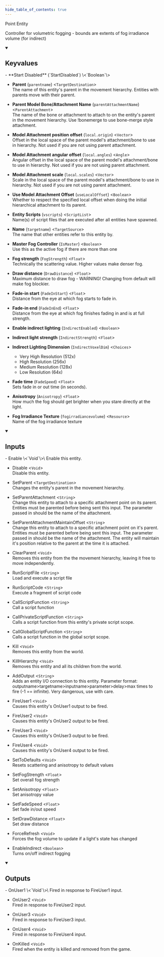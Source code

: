 ```yaml
---
hide_table_of_contents: true
---
```


<!---
!!!!!!
THIS PAGE IS AUTOGENERATED FROM GAME FGD DEFINITIONS!
DO NOT EDIT MANUALLY!
!!!!!!

In order to make edits, you can make an annotation file in /fgd_dump_overrides
-->


Point Entity

Controller for volumetric fogging - bounds are extents of fog irradiance volume (for indirect)

<details open>
<summary><h2>Keyvalues</h2></summary>
- **Start Disabled** (`StartDisabled`) \<`Boolean`\>

- **Parent** (`parentname`) \<`TargetDestination`\>\
The name of this entity's parent in the movement hierarchy. Entities with parents move with their parent.

- **Parent Model Bone/Attachment Name** (`parentAttachmentName`) \<`ParentAttachment`\>\
The name of the bone or attachment to attach to on the entity's parent in the movement hierarchy. Use !bonemerge to use bone-merge style attachment.

- **Model Attachment position offset** (`local.origin`) \<`Vector`\>\
Offset in the local space of the parent model's attachment/bone to use in hierarchy. Not used if you are not using parent attachment.

- **Model Attachment angular offset** (`local.angles`) \<`Angle`\>\
Angular offset in the local space of the parent model's attachment/bone to use in hierarchy. Not used if you are not using parent attachment.

- **Model Attachment scale** (`local.scales`) \<`Vector`\>\
Scale in the local space of the parent model's attachment/bone to use in hierarchy. Not used if you are not using parent attachment.

- **Use Model Attachment Offset** (`useLocalOffset`) \<`Boolean`\>\
Whether to respect the specified local offset when doing the initial hierarchical attachment to its parent.

- **Entity Scripts** (`vscripts`) \<`ScriptList`\>\
Name(s) of script files that are executed after all entities have spawned.

- **Name** (`targetname`) \<`TargetSource`\>\
The name that other entities refer to this entity by.

- **Master Fog Controller** (`IsMaster`) \<`Boolean`\>\
Use this as the active fog if there are more than one

- **Fog strength** (`FogStrength`) \<`Float`\>\
Technically the scattering value. Higher values make denser fog.

- **Draw distance** (`DrawDistance`) \<`Float`\>\
Maximum distance to draw fog - WARNING! Changing from default will make fog blockier.

- **Fade-in start** (`FadeInStart`) \<`Float`\>\
Distance from the eye at which fog starts to fade in.

- **Fade-in end** (`FadeInEnd`) \<`Float`\>\
Distance from the eye at which fog finishes fading in and is at full strength.

- **Enable indirect lighting** (`IndirectEnabled`) \<`Boolean`\>

- **Indirect light strength** (`IndirectStrength`) \<`Float`\>

- **Indirect Lighting Dimension** (`IndirectVoxelDim`) \<`Choices`\>
  - Very High Resolution (512x)
  - High Resolution (256x)
  - Medium Resolution (128x)
  - Low Resolution (64x)


- **Fade time** (`FadeSpeed`) \<`Float`\>\
Sets fade in or out time (in seconds).

- **Anisotropy** (`Anisotropy`) \<`Float`\>\
How much the fog should get brighter when you stare directly at the light.

- **Fog Irradiance Texture** (`fogirradiancevolume`) \<`Resource`\>\
Name of the fog irradiance texture


 </details>
<details open>
<summary><h2>Inputs</h2></summary>
- Enable \<`Void`\>\
Enable this entity.

- Disable \<`Void`\>\
Disable this entity.

- SetParent \<`TargetDestination`\>\
Changes the entity's parent in the movement hierarchy.

- SetParentAttachment \<`String`\>\
Change this entity to attach to a specific attachment point on its parent. Entities must be parented before being sent this input. The parameter passed in should be the name of the attachment.

- SetParentAttachmentMaintainOffset \<`String`\>\
Change this entity to attach to a specific attachment point on it's parent. Entities must be parented before being sent this input. The parameter passed in should be the name of the attachment. The entity will maintain it's position relative to the parent at the time it is attached.

- ClearParent \<`Void`\>\
Removes this entity from the the movement hierarchy, leaving it free to move independently.

- RunScriptFile \<`String`\>\
Load and execute a script file

- RunScriptCode \<`String`\>\
Execute a fragment of script code

- CallScriptFunction \<`String`\>\
Call a script function

- CallPrivateScriptFunction \<`String`\>\
Calls a script function from this entity's private script scope.

- CallGlobalScriptFunction \<`String`\>\
Calls a script function in the global script scope.

- Kill \<`Void`\>\
Removes this entity from the world.

- KillHierarchy \<`Void`\>\
Removes this entity and all its children from the world.

- AddOutput \<`String`\>\
Adds an entity I/O connection to this entity. Parameter format: outputname&gt;targetname>inputname&gt;parameter&gt;delay&gt;max times to fire (-1 == infinite). Very dangerous, use with care.

- FireUser1 \<`Void`\>\
Causes this entity's OnUser1 output to be fired.

- FireUser2 \<`Void`\>\
Causes this entity's OnUser2 output to be fired.

- FireUser3 \<`Void`\>\
Causes this entity's OnUser3 output to be fired.

- FireUser4 \<`Void`\>\
Causes this entity's OnUser4 output to be fired.

- SetToDefaults \<`Void`\>\
Resets scattering and anisotropy to default values

- SetFogStrength \<`Float`\>\
Set overall fog strength

- SetAnisotropy \<`Float`\>\
Set anisotropy value

- SetFadeSpeed \<`Float`\>\
Set fade in/out speed

- SetDrawDistance \<`Float`\>\
Set draw distance

- ForceRefresh \<`Void`\>\
Forces the fog volume to update if a light's state has changed

- EnableIndirect \<`Boolean`\>\
Turns on/off indirect fogging


 </details>
<details open>
<summary><h2>Outputs</h2></summary>
- OnUser1 \<`Void`\>\
Fired in response to FireUser1 input.

- OnUser2 \<`Void`\>\
Fired in response to FireUser2 input.

- OnUser3 \<`Void`\>\
Fired in response to FireUser3 input.

- OnUser4 \<`Void`\>\
Fired in response to FireUser4 input.

- OnKilled \<`Void`\>\
Fired when the entity is killed and removed from the game.


 </details>